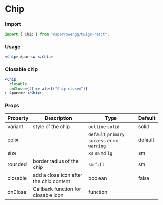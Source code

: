# Chip

### Import

```jsx
import { Chip } from "@sparrowengg/twigs-react";
```


### Usage 
```jsx live
<Chip> Sparrow </Chip>
```

### Closable chip
```jsx live
<Chip 
  closable 
  onClose={() => alert("Chip closed")}
> Sparrow </Chip>
```

### Props
| Property | Description                             | Type                                  | Default |
|----------|-----------------------------------------|---------------------------------------|---------|
| variant  | style of the chip                       | `outline` `solid`                         | solid   |
| color    |                                         | `default` `primary` `success` `error` `warning` | default |
| size     |                                         | `xs` `sm` `md` `lg`                           | sm      |
| rounded  | border radius of the chip               | `sm` `full`                               | sm      |
| closable | add a close icon after the chip content | boolean                               | false   |
| onClose  | Callback function for closable icon     | function                              |         |

